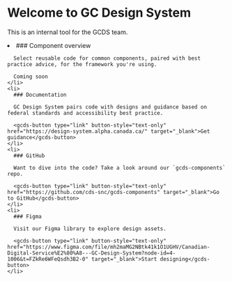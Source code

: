 
<Meta title="Welcome" />

<style>
  {`
    p {
      max-width: 75ch;
    }

    .css-ro7k99 {
      position: relative;
      padding-block-start: 424px;
    }

    .css-ro7k99:before {
      position: absolute;
      top: 0;
      left: 0;
      display: block;
      width: 100%;
      height: 400px;
      margin: 0;
      overflow: hidden;
      content: 'Image credit: John Lee, https://unsplash.com/photos/oMneOBYhJxY?utm_source=unsplash&utm_medium=referral&utm_content=creditShareLink';
      background: url(https://design-system.alpha.canada.ca/images/common/home/home-hero.jpg) top center no-repeat;
      background-size: cover;
      color: transparent;
    }
  `}
</style>

# Welcome to GC Design System

This is an internal tool for the GCDS team.

<div className="intro-boxes">
  <gcds-grid tag="ul" columns="1fr" columns-tablet="1fr 1fr" gap="400">
    <li>
      ### Component overview

      Select reusable code for common components, paired with best practice advice, for the framework you're using.

      Coming soon
    </li>
    <li>
      ### Documentation

      GC Design System pairs code with designs and guidance based on federal standards and accessibility best practice.

      <gcds-button type="link" button-style="text-only" href="https://design-system.alpha.canada.ca/" target="_blank">Get guidance</gcds-button>
    </li>
    <li>
      ### GitHub

      Want to dive into the code? Take a look around our `gcds-components` repo.

      <gcds-button type="link" button-style="text-only" href="https://github.com/cds-snc/gcds-components" target="_blank">Go to GitHub</gcds-button>
    </li>
    <li>
      ### Figma

      Visit our Figma library to explore design assets.

      <gcds-button type="link" button-style="text-only" href="https://www.figma.com/file/mh2maMG2NBtk41k1O1UGHV/Canadian-Digital-Service%E2%80%A8---GC-Design-System?node-id=4-1006&t=FZkRe6WFeQsdh3B2-0" target="_blank">Start designing</gcds-button>
    </li>
  </gcds-grid>
</div>
